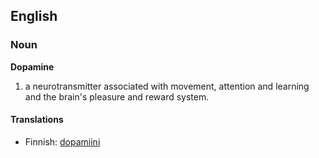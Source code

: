 ==English==

===Noun===

'''Dopamine'''

#a neurotransmitter associated with movement, attention and learning and the brain's pleasure and reward system.

====Translations====
*Finnish: [[dopamiini]]